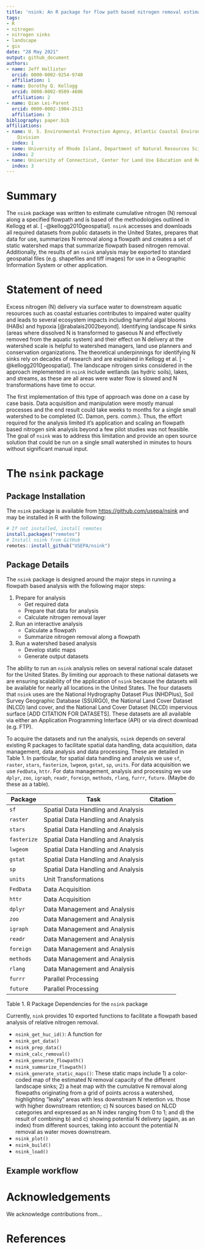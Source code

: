 ```yaml
---
title: 'nsink: An R package for flow path based nitrogen removal estimation'
tags:
- R
- nitrogen
- nitrogen sinks
- landscape
- gis
date: "28 May 2021"
output: github_document
authors:
- name: Jeff Hollister
  orcid: 0000-0002-9254-9740
  affiliation: 1
- name: Dorothy Q. Kellogg
  orcid: 0000-0002-9509-4606
  affiliation: 2
- name: Qian Lei-Parent
  orcid: 0000-0002-1904-2513
  affiliation: 3
bibliography: paper.bib
affiliations:
- name: U. S. Environmental Protection Agency, Atlantic Coastal Environmental Sciences
    Division
  index: 1
- name: University of Rhode Island, Department of Natural Resources Science
  index: 2
- name: University of Connecticut, Center for Land Use Education and Research
  index: 3
---
```

  
# Summary

The `nsink` package was written to estimate cumulative nitrogen (N) removal along a specified flowpath and is based of the methodologies outlined in Kellogg et al. [ -@kellogg2010geospatial].  `nsink` accesses and downloads all required datasets from public datasets in the United States, prepares that data for use, summarizes N removal along a flowpath and creates a set of static watershed maps that summarize flowpath based nitrogen removal.  Additionally, the results of an `nsink` analysis may be exported to standard geospatial files (e.g. shapefiles and tiff images) for use in a Geographic Information System or other application.  

# Statement of need

Excess nitrogen (N) delivery via surface water to downstream aquatic resources such as coastal estuaries contributes to impaired water quality and leads to several ecosystem impacts including harmful algal blooms (HABs) and hypoxia [@rabalais2002beyond]. Identifying landscape N sinks (areas where dissolved N is transformed to gaseous N and effectively removed from the aquatic system) and their effect on N delivery at the watershed scale is helpful to watershed managers, land use planners and conservation organizations.  The theoretical underpinnings for identifying N sinks rely on decades of research and are explained in Kellogg et al. [ -@kellogg2010geospatial]. The landscape nitrogen sinks considered in the approach implemented in `nsink` include wetlands (as hydric soils), lakes, and streams, as these are all areas were water flow is slowed and N transformations have time to occur.

The first implementation of this type of approach was done on a case by case basis.  Data acquisition and manipulation were mostly manual processes and the end result could take weeks to months for a single small watershed to be completed (C. Damon, pers. comm.).  Thus, the effort required for the analysis limited it's application and scaling an flowpath based nitrogen sink analysis beyond a few pilot studies was not feasible.  The goal of `nsink` was to address this limitation and provide an open source solution that could be run on a single small watershed in minutes to hours without significant manual input.

# The `nsink` package

## Package Installation
The `nsink` package is available from <https://github.com/usepa/nsink> and may be installed in R with the following:

```r
# If not installed, install remotes
install.packages("remotes")
# Install nsink from GitHub
remotes::install_github("USEPA/nsink")
```

## Package Details

The `nsink` package is designed around the major steps in running a flowpath based analysis with the following major steps:

1. Prepare for analysis
    - Get required data
    - Prepare that data for analysis
    - Calculate nitrogen removal layer
2. Run an interactive analysis
    - Calculate a flowpath 
    - Summarize nitrogen removal along a flowpath
3. Run a watershed based analysis
    - Develop static maps
    - Generate output datasets

The ability to run an `nsink` analysis relies on several national scale dataset for the United States.  By limiting our approach to these national datasets we are ensuring scalability of the application of `nsink` because the datasets will be available for nearly all locations in the United States.  The four datasets that `nsink` uses are the National Hydrography Dataset Plus (NHDPlus), Soil Survey Geographic Database (SSURGO), the National Land Cover Dataset (NLCD) land cover, and the National Land Cover Dataset (NLCD) impervious surface [ADD CITATION FOR DATASETS]. These datasets are all available via either an Application Programming Interface (API) or via direct download (e.g. FTP).   

To acquire the datasets and run the analysis, `nsink` depends on several existing R packages to facilitate spatial data handling, data acquisition, data management, data analysis and data processing.  These are detailed in Table 1.  In particular, for spatial data handling and analysis we use `sf`, `raster`, `stars`, `fasterize`, `lwgeom`, `gstat`, `sp`, `units`.  For data acquisition we use `FedData`, `httr`.  For data management, analysis and processing we use `dplyr`, `zoo`, `igraph`, `readr`,  `foreign`,  `methods`, `rlang`, `furrr`, `future`. (Maybe do these as a table). 

|Package|Task|Citation|
|-------|----|--------|
|`sf`|Spatial Data Handling and Analysis||
|`raster`|Spatial Data Handling and Analysis||
|`stars`|Spatial Data Handling and Analysis||
|`fasterize`|Spatial Data Handling and Analysis||
|`lwgeom`|Spatial Data Handling and Analysis||
|`gstat`|Spatial Data Handling and Analysis||
|`sp`|Spatial Data Handling and Analysis||
|`units`|Unit Transformations||
|`FedData`|Data Acquisition||
|`httr`|Data Acquisition||
|`dplyr`|Data Management and Analysis||
|`zoo`|Data Management and Analysis||
|`igraph`|Data Management and Analysis||
|`readr`|Data Management and Analysis||
|`foreign`|Data Management and Analysis||
|`methods`|Data Management and Analysis||
|`rlang`|Data Management and Analysis||
|`furrr`|Parallel Processing||
|`future`|Parallel Processing||

Table 1. R Package Dependencies for the `nsink` package

Currently, `nink` provides 10 exported functions to facilitate a flowpath based analysis of relative nitrogen removal. 

- `nsink_get_huc_id()`: A function for
- `nsink_get_data()`
- `nsink_prep_data()`
- `nsink_calc_removal()`
- `nsink_generate_flowpath()`
- `nsink_summarize_flowpath()`
- `nsink_generate_static_maps()`: These static maps include 1) a color-coded map of the estimated N removal capacity of the different landscape sinks; 2) a heat map with the cumulative N removal along flowpaths originating from a grid of points across a watershed, highlighting “leaky” areas with less downstream N retention vs. those with higher downstream retention; c) N sources based on NLCD categories and expressed as an N index ranging from 0 to 1; and d) the result of combining b) and c) showing potential N delivery (again, as an index) from different sources, taking into account the potential N removal as water moves downstream. 
- `nsink_plot()`
- `nsink_build()`
- `nsink_load()`

## Example workflow


# Acknowledgements
    
We acknowledge contributions from...
    
# References
